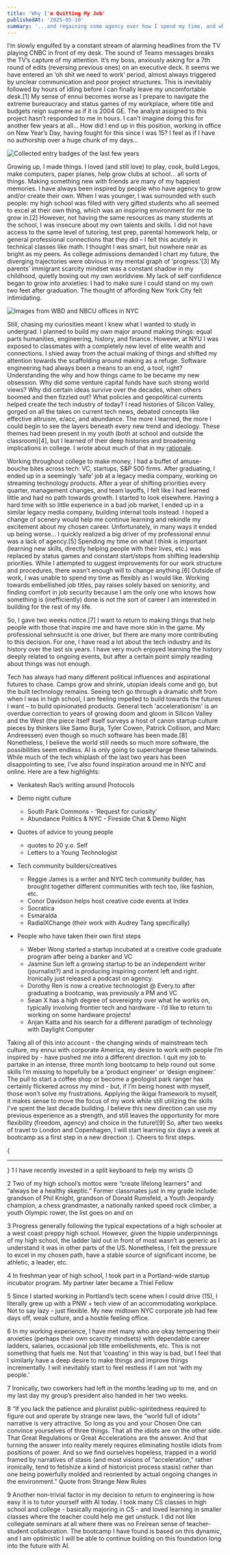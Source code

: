```yaml
---
title: 'Why I'm Quitting My Job'
publishedAt: '2025-05-10'
summary: '...and regaining some agency over how I spend my time, and what I'm working towards.'
---
```


I’m slowly engulfed by a constant stream of alarming headlines from the TV playing CNBC in front of my desk. The sound of Teams messages breaks the TV’s capture of my attention. It’s my boss, anxiously asking for a 7th round of edits (reversing previous ones) on an executive deck. It seems we have entered an ‘oh shit we need to work’ period, almost always triggered by unclear communication and poor project structures. This is inevitably followed by hours of idling before I can finally leave my uncomfortable desk.[1] My sense of ennui becomes worse as I prepare to navigate the extreme bureaucracy and status games of my workplace, where title and budgets reign supreme as if it is 2004 GE. The analyst assigned to this project hasn’t responded to me in hours. I can’t imagine doing this for another few years at all… How did I end up in this position, working in office on New Year’s Day, having fought for this since I was 15? I feel as if I have no authorship over a huge chunk of my days…

![Collected entry badges of the last few years](https://substackcdn.com/image/fetch/w_1456,c_limit,f_webp,q_auto:good,fl_progressive:steep/https%3A%2F%2Fsubstack-post-media.s3.amazonaws.com%2Fpublic%2Fimages%2F152b2e6b-39e4-402c-ad5a-9337e6cf4018_3923x2720.jpeg)

Growing up, I made things. I loved (and still love) to play, cook, build Legos, make computers, paper planes, help grow clubs at school… all sorts of things. Making something new with friends are many of my happiest memories. I have always been inspired by people who have agency to grow and/or create their own. When I was younger, I was surrounded with such people: my high school was filled with very gifted students who all seemed to excel at their own thing, which was an inspiring environment for me to grow in.[2] However, not having the same resources as many students at the school, I was insecure about my own talents and skills. I did not have access to the same level of tutoring, test prep, parental homework help, or general professional connections that they did – I felt this acutely in technical classes like math. I thought I was smart, but nowhere near as bright as my peers. As college admissions demanded I chart my future, the diverging trajectories were obvious in my mental graph of ‘progress.’[3] My parents’ immigrant scarcity mindset was a constant shadow in my childhood, quietly boxing out my own worldview. My lack of self confidence began to grow into anxieties: I had to make sure I could stand on my own two feet after graduation. The thought of affording New York City felt intimidating.

![Images from WBD and NBCU offices in NYC](https://substackcdn.com/image/fetch/f_auto,q_auto:good,fl_progressive:steep/https%3A%2F%2Fsubstack-post-media.s3.amazonaws.com%2Fpublic%2Fimages%2Ff5218a24-7a8e-44fa-a342-1197834a22cf_2500x1000.png)

Still, chasing my curiosities meant I knew what I wanted to study in undergrad. I planned to build my own major around making things: equal parts humanities, engineering, history, and finance. However, at NYU I was exposed to classmates with a completely new level of elite wealth and connections. I shied away from the actual making of things and shifted my attention towards the scaffolding around making as a refuge. Software engineering had always been a means to an end, a tool, right? Understanding the why and how things came to be became my new obsession. Why did some venture capital funds have such strong world views? Why did certain ideas survive over the decades, when others boomed and then fizzled out? What policies and geopolitical currents helped create the tech industry of today? I read histories of Silicon Valley, gorged on all the takes on current tech news, debated concepts like effective altruism, e/acc, and abundance. The more I learned, the more I could begin to see the layers beneath every new trend and ideology. These themes had been present in my youth (both at school and outside the classroom)[4], but I learned of their deep histories and broadening implications in college. I wrote about much of that in my [rationale](https://andreisthoughts.substack.com/p/proposing-a-new-ethics-for-human).

Working throughout college to make money, I had a buffet of amuse-bouche bites across tech: VC, startups, S&P 500 firms. After graduating, I ended up in a seemingly ‘safe’ job at a legacy media company, working on streaming technology products. After a year of shifting priorities every quarter, management changes, and team layoffs, I felt like I had learned little and had no path towards growth. I started to look elsewhere. Having a hard time with so little experience in a bad job market, I ended up in a similar legacy media company, building internal tools instead. I hoped a change of scenery would help me continue learning and rekindle my excitement about my chosen career. Unfortunately, in many ways it ended up being worse… I quickly realized a big driver of my professional ennui was a lack of agency.[5] Spending my time on what I think is important (learning new skills, directly helping people with their lives, etc.) was replaced by status games and constant start/stops from shifting leadership priorities. While I attempted to suggest improvements for our work structure and procedures, there wasn’t enough will to change anything.[6] Outside of work, I was unable to spend my time as flexibly as I would like. Working towards embellished job titles, pay raises solely based on seniority, and finding comfort in job security because I am the only one who knows how something is (inefficiently) done is not the sort of career I am interested in building for the rest of my life.

So, I gave two weeks notice.[7] I want to return to making things that help people with those that inspire me and have more skin in the game. My professional sehnsucht is one driver, but there are many more contributing to this decision. For one, I have read a lot about the tech industry and its history over the last six years. I have very much enjoyed learning the history deeply related to ongoing events, but after a certain point simply reading about things was not enough.

Tech has always had many different political influences and aspirational futures to chase. Camps grow and shrink, utopian ideals come and go, but the built technology remains. Seeing tech go through a dramatic shift from when I was in high school, I am feeling impelled to build towards the futures I want – to build opinionated products. General tech 'accelerationism' is an overdue correction to years of growing doom and gloom in Silicon Valley and the West (the piece itself itself surveys a host of canon startup culture pieces by thinkers like Samo Burja, Tyler Cowen, Patrick Collison, and Marc Andreessen) even though so much software has been made.[8] Nonetheless, I believe the world still needs so much more software, the possibilities seem endless. AI is only going to supercharge these tailwinds. While much of the tech whiplash of the last two years has been disappointing to see, I’ve also found inspiration around me in NYC and online. Here are a few highlights:

- Venkatesh Rao’s writing around Protocols
- Demo night culture

  - South Park Commons - ‘Request for curiosity’
  - Abundance Politics & NYC - Fireside Chat & Demo Night

- Quotes of advice to young people

  - quotes to 20 y.o. Self
  - Letters to a Young Technologist

- Tech community builders/creatives

  - Reggie James is a writer and NYC tech community builder, has brought together different communities with tech too, like fashion, etc.
  - Conor Davidson helps host creative code events at Index
  - Socratica
  - Esmaralda
  - RadialXChange (their work with Audrey Tang specifically)

- People who have taken their own first steps
  - Weber Wong started a startup incubated at a creative code graduate program after being a banker and VC
  - Jasmine Sun left a growing startup to be an independent writer (journalist?) and is producing inspiring content left and right. Ironically just released a podcast on agency.
  - Dorothy Ren is now a creative technologist @ Every.to after graduating a bootcamp, was previously a PM and VC
  - Sean X has a high degree of sovereignty over what he works on, typically involving frontier tech and hardware - I’d like to return to working on some hardware projects!
  - Anjan Katta and his search for a different paradigm of technology with Daylight Computer

Taking all of this into account - the changing winds of mainstream tech culture, my ennui with corporate America, my desire to work with people I’m inspired by - have pushed me into a different direction. I quit my job to partake in an intense, three month long bootcamp to help round out some skills I’m missing to hopefully be a ‘product engineer’ or ‘design engineer.’ The pull to start a coffee shop or become a geologist park ranger has certainly flickered across my mind - but, if I’m being honest with myself, those won’t solve my frustrations. Applying the ikigai framework to myself, it makes sense to move the focus of my work while still utilizing the skills I’ve spent the last decade building. I believe this new direction can use my previous experience as a strength, and still leaves the opportunity for more flexibility (freedom, agency) and choice in the future![9] So, after two weeks of travel to London and Copenhagen, I will start learning six days a week at bootcamp as a first step in a new direction :). Cheers to first steps.

{<hr />}
1 I have recently invested in a split keyboard to help my wrists 🙃

2 Two of my high school’s mottos were “create lifelong learners” and “always be a healthy skeptic.” Former classmates just in my grade include: grandson of Phil Knight, grandson of Donald Rumsfeld, a Youth Jeopardy champion, a chess grandmaster, a nationally ranked speed rock climber, a youth Olympic rower, the list goes on and on

3 Progress generally following the typical expectations of a high schooler at a west coast preppy high school. However, given the hippie underpinnings of my high school, the ladder laid out in front of most wasn’t as generic as I understand it was in other parts of the US. Nonetheless, I felt the pressure to excel in my chosen path, have a stable source of significant income, be athletic, a leader, etc.

4 In freshman year of high school, I took part in a Portland-wide startup incubator program. My partner later became a Thiel Fellow

5 Since I started working in Portland’s tech scene when I could drive (15), I literally grew up with a PNW + tech view of an accommodating workplace. Not to say lazy - just flexible. My new midtown NYC corporate job had few days off, weak culture, and a hostile feeling office.

6 In my working experience, I have met many who are okay tempering their anxieties (perhaps their own scarcity mindsets) with dependable career ladders, salaries, occasional job title embellishments, etc. This is not something that fuels me. Not that ‘coasting’ in this way is bad, but I feel that I similarly have a deep desire to make things and improve things incrementally. I will inevitably start to feel restless if I am not ‘with my people.’

7 Ironically, two coworkers had left in the months leading up to me, and on my last day my group’s president also handed in her two weeks.

8 “If you lack the patience and pluralist public-spiritedness required to figure out and operate by strange new laws, the “world full of idiots” narrative is very attractive. So long as you and your Chosen One can convince yourselves of three things. That all the idiots are on the other side. That Great Regulations or Great Accelerations are the answer. And that turning the answer into reality merely requires eliminating hostile idiots from positions of power. And so we find ourselves hopeless, trapped in a world framed by narratives of stasis (and most visions of “acceleration,” rather ironically, tend to fetishize a kind of historicist process stasis) rather than one being powerfully molded and reoriented by actual ongoing changes in the environment.” Quote from Strange New Rules

9 Another non-trivial factor in my decision to return to engineering is how easy it is to tutor yourself with AI today. I took many CS classes in high school and college - basically majoring in CS - and loved learning in smaller classes where the teacher could help me get unstuck. I did not like collegiate seminars at all where there was no Freirean sense of teacher-student collaboration. The bootcamp I have found is based on this dynamic, and I am optimistic I will be able to continue building on this foundation long into the future with AI.
